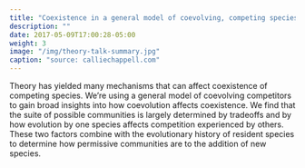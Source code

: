 ```yaml
---
title: "Coexistence in a general model of coevolving, competing species"
description: ""
date: 2017-05-09T17:00:28-05:00
weight: 3
image: "/img/theory-talk-summary.jpg"
caption: "source: calliechappell.com"
---
```



Theory has yielded many mechanisms that can affect coexistence of
competing species.
We're using a general model of coevolving competitors to gain broad insights
into how coevolution affects coexistence.
We find that the suite of possible communities is largely determined 
by tradeoffs and 
by how evolution by one species affects competition experienced by others.
These two factors combine with the evolutionary history of resident species
to determine how permissive communities are to the addition of 
new species.





